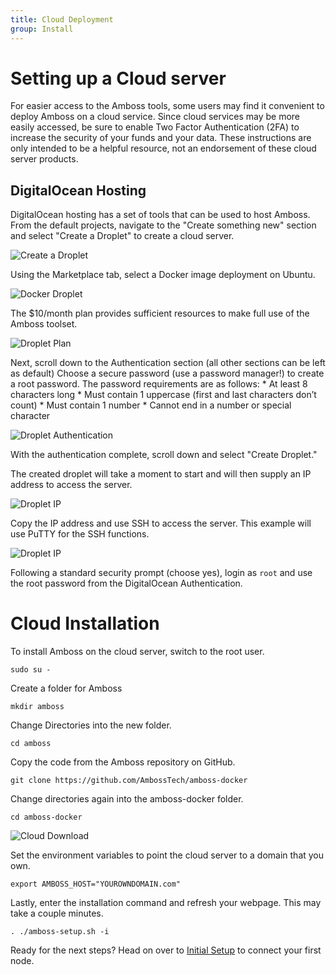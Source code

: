 ```yaml
---
title: Cloud Deployment
group: Install
---
```


# Setting up a Cloud server
For easier access to the Amboss tools, some users may find it convenient to deploy Amboss on a cloud service. 
Since cloud services may be more easily accessed, be sure to enable Two Factor Authentication (2FA) to increase the security of your funds and your data.
These instructions are only intended to be a helpful resource, not an endorsement of these cloud server products.

## DigitalOcean Hosting
DigitalOcean hosting has a set of tools that can be used to host Amboss. 
From the default projects, navigate to the "Create something new" section and select "Create a Droplet" to create a cloud server.

![Create a Droplet](/assets/docs/raspiblitz/DO-create-droplet.png)

Using the Marketplace tab, select a Docker image deployment on Ubuntu.

![Docker Droplet](/assets/docs/raspiblitz/DO-droplet-docker.png)

The $10/month plan provides sufficient resources to make full use of the Amboss toolset.

![Droplet Plan](/assets/docs/raspiblitz/DO-droplet-plan.png)

Next, scroll down to the Authentication section (all other sections can be left as default)
Choose a secure password (use a password manager!) to create a root password.
The password requirements are as follows:
    * At least 8 characters long
    * Must contain 1 uppercase (first and last characters don’t count)
    * Must contain 1 number
    * Cannot end in a number or special character 

![Droplet Authentication](/assets/docs/raspiblitz/DO-droplet-password.png)

With the authentication complete, scroll down and select "Create Droplet."

The created droplet will take a moment to start and will then supply an IP address to access the server.

![Droplet IP](/assets/docs/raspiblitz/DO-droplet-IP.png)

Copy the IP address and use SSH to access the server. This example will use PuTTY for the SSH functions.

![Droplet IP](/assets/docs/raspiblitz/DO-droplet-IP.png)

Following a standard security prompt (choose yes), login as `root` and use the root password from the DigitalOcean Authentication.

# Cloud Installation

To install Amboss on the cloud server, switch to the root user.

`sudo su - `

Create a folder for Amboss

`mkdir amboss`

Change Directories into the new folder.

`cd amboss`

Copy the code from the Amboss repository on GitHub.

`git clone https://github.com/AmbossTech/amboss-docker`

Change directories again into the amboss-docker folder.

`cd amboss-docker`

![Cloud Download](/assets/docs/raspiblitz/DO-PuTTY-git.png)

Set the environment variables to point the cloud server to a domain that you own.

`export AMBOSS_HOST="YOUROWNDOMAIN.com"`

Lastly, enter the installation command and refresh your webpage. This may take a couple minutes.

`. ./amboss-setup.sh -i `

Ready for the next steps? Head on over to [Initial Setup](/docs/setup) to connect your first node.